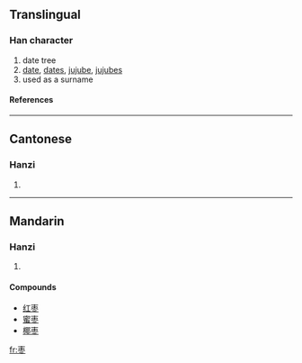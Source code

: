 {{see|棗}}

==Translingual==
===Han character===
{{Han char|rn=75|rad=木|as=04|sn=8|four=|canj=木月卜 (DBY)}}
# date tree
# [[date]], [[dates]], [[jujube]], [[jujubes]]
# used as a surname
====References====
{{Han ref|kx=0517.011|hdz=21165.060|uh=67A3|ud=26531}}

----
==Cantonese==
===Hanzi===
{{yue-hanzi|jyut=|y=jou2}}
# {{defn|Cantonese}}

----
==Mandarin==
===Hanzi===
{{cmn-hanzi|tra=棗|pin=[[zǎo]] ([[zao3]])|wg=tsao<sup>3</sup>}}
# {{defn|Mandarin}}

====Compounds====
*[[红枣]]
*[[蜜枣]]<!--needs to be checked-->
*[[椰枣]]

[[fr:枣]]